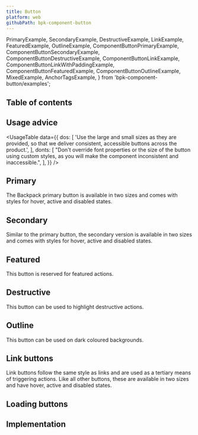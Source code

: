 ```yaml
---
title: Button
platform: web
githubPath: bpk-component-button
---
```



  PrimaryExample,
  SecondaryExample,
  DestructiveExample,
  LinkExample,
  FeaturedExample,
  OutlineExample,
  ComponentButtonPrimaryExample,
  ComponentButtonSecondaryExample,
  ComponentButtonDestructiveExample,
  ComponentButtonLinkExample,
  ComponentButtonLinkWithPaddingExample,
  ComponentButtonFeaturedExample,
  ComponentButtonOutlineExample,
  MixedExample,
  AnchorTagsExample,
} from 'bpk-component-button/examples';

## Table of contents

## Usage advice

<UsageTable
  data={{
    dos: [
      'Use the large and small sizes as they are provided, so that we deliver consistent, accessible buttons across the product.',
    ],
    donts: [
      "Don't override font properties or the size of the button using custom styles, as you will make the component inconsistent and inaccessible.",
    ],
  }}
/>

## Primary

The Backpack primary button is available in two sizes and comes with styles for hover, active and disabled states.

<PresentationBlock>
  <ComponentButtonPrimaryExample />
</PresentationBlock>

## Secondary

Similar to the primary button, the secondary version is available in two sizes and comes with styles for hover, active and disabled states.

<PresentationBlock>
  <SecondaryExample />
</PresentationBlock>

## Featured

This button is reserved for featured actions.

<PresentationBlock>
  <FeaturedExample />
</PresentationBlock>

## Destructive

This button can be used to highlight destructive actions.

<PresentationBlock>
  <DestructiveExample />
</PresentationBlock>

## Outline

This button can be used on dark coloured backgrounds.

<PresentationBlock darkBackground>
  <OutlineExample />
</PresentationBlock>

## Link buttons

Link buttons follow the same style as links and are used as a tertiary means of triggering actions. Like all other buttons, these are available in two sizes and have hover, active and disabled states.

<PresentationBlock>
  <ComponentButtonLinkWithPaddingExample />
</PresentationBlock>

## Loading buttons

<PresentationBlock>
  <LoadingExample />
</PresentationBlock>

## Implementation

<Readme />
